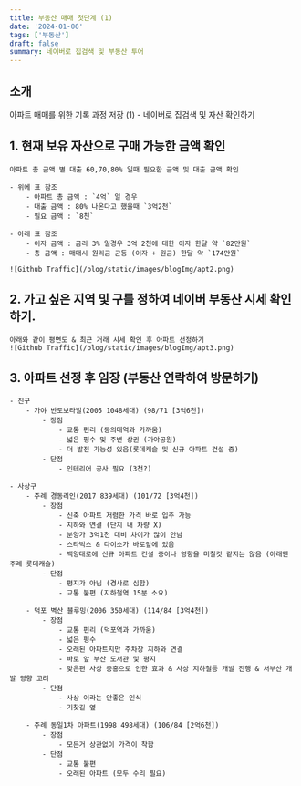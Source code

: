 ```yaml
---
title: 부동산 매매 첫단계 (1)
date: '2024-01-06'
tags: ['부동산']
draft: false
summary: 네이버로 집검색 및 부동산 투어
---
```


## 소개

아파트 매매를 위한 기록 과정 저장 (1) - 네이버로 집검색 및 자산 확인하기

## 1. 현재 보유 자산으로 구매 가능한 금액 확인

    아파트 총 금액 별 대출 60,70,80% 일때 필요한 금액 및 대출 금액 확인

    - 위에 표 참조
        - 아파트 총 금액 : `4억` 일 경우
        - 대출 금액 : 80% 나온다고 했을때 `3억2천`
        - 필요 금액 : `8천`

    - 아래 표 참조
        - 이자 금액 : 금리 3% 일경우 3억 2천에 대한 이자 한달 약 `82만원`
        - 총 금액 : 매매시 원리금 균등 (이자 + 원금) 한달 약 `174만원`

    ![Github Traffic](/blog/static/images/blogImg/apt2.png)

## 2. 가고 싶은 지역 및 구를 정하여 네이버 부동산 시세 확인 하기.

    아래와 같이 평면도 & 최근 거래 시세 확인 후 아파트 선정하기
    ![Github Traffic](/blog/static/images/blogImg/apt3.png)

## 3. 아파트 선정 후 임장 (부동산 연락하여 방문하기)

    - 진구
        - 가야 반도보라빌(2005 1048세대) (98/71 [3억6천])
            - 장점
                - 교통 편리 (동의대역과 가까움)
                - 넓은 평수 및 주변 상권 (가야공원)
                - 더 발전 가능성 있음(롯데캐슬 및 신규 아파트 건설 중)
            - 단점
                - 인테리어 공사 필요 (3천?)

    - 사상구
        - 주례 경동리인(2017 839세대) (101/72 [3억4천])
            - 장점
                - 신축 아파트 저렴한 가격 바로 입주 가능
                - 지하와 연결 (단지 내 차량 X)
                - 분양가 3억1천 대비 차이가 많이 안남
                - 스타벅스 & 다이소가 바로앞에 있음
                - 백양대로에 신규 아파트 건설 중이나 영향을 미칠것 같지는 않음 (아래엔 주례 롯데캐슬)
            - 단점
                - 평지가 아님 (경사로 심함)
                - 교통 불편 (지하철역 15분 소요)

        - 덕포 벽산 블루밍(2006 350세대) (114/84 [3억4천])
            - 장점
                - 교통 편리 (덕포역과 가까움)
                - 넓은 평수
                - 오래된 아파트지만 주차장 지하와 연결
                - 바로 앞 부산 도서관 및 평지
                - 맞은편 사상 중흥으로 인한 효과 & 사상 지하철등 개발 진행 & 서부산 개발 영향 고려
            - 단점
                - 사상 이라는 안좋은 인식
                - 기찻길 옆

        - 주례 동일1차 아파트(1998 498세대) (106/84 [2억6천])
            - 장점
                - 모든거 상관없이 가격이 착함
            - 단점
                - 교통 불편
                - 오래된 아파트 (모두 수리 필요)
